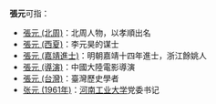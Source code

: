 '''張元'''可指：
*[[張元_(北周)|張元 (北周)]]：北周人物，以孝順出名
*[[張元_(西夏)|張元 (西夏)]]：李元昊的谋士
*[[張元_(嘉靖進士)|張元 (嘉靖進士)]]：明朝嘉靖十四年進士，浙江餘姚人
*[[張元_(導演)|張元 (導演)]]：中國大陸電影導演
*[[張元_(台灣)|張元 (台灣)]]：臺灣歷史學者
*[[张元_(1961年)|张元 (1961年)]]：[[河南工业大学|河南工业大学]]党委书记

{{disambig|Y元|cat=二字张姓人名消歧义}}
